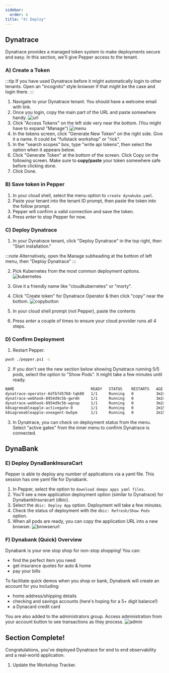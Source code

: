 ---
sidebar:
  order: 4
title: "4) Deploy"
---

## Dynatrace

Dynatrace provides a managed token system to make deployments secure and easy. In this section, we'll give Pepper access to the tenant.

### A) Create a Token

:::tip
If you have used Dynatrace before it might automatically login to other tenants. Open an "incognito" style browser if that might be the case and login there.
:::

1. Navigate to your Dynatrace tenant. You should have a welcome email with link.
2. Once you login, copy the main part of the URL and paste somewhere handy.
   ![url](../../../img/deploy0.jpg)
3. Click "Access Tokens" on the left side very near the bottom. (You might have to expand "Manage")
   ![menu](../../../img/deploy1.jpg)
4. In the tokens screen, click "Generate New Token" on the right side. Give it a name. It could be "fullstack workshop" or "rick".
5. In the "search scopes" box, type "write api tokens", then select the option when it appears below.
6. Click "Generate Token" at the bottom of the screen. Click Copy on the following screen. Make sure to **copy/paste** your token somewhere safe before clicking done.
7. Click Done.

### B) Save token in Pepper

1. In your cloud shell, select the menu option to `create dynakube.yaml`.
2. Paste your tenant into the tenant ID prompt, then paste the token into the follow prompt.
3. Pepper will confirm a valid connection and save the token.
4. Press _enter_ to stop Pepper for now.

### C) Deploy Dynatrace

1. In your Dynatrace tenant, click "Deploy Dynatrace" in the top right, then "Start installation."

:::note
Alternatively, open the Manage subheading at the bottom of left menu, then "Deploy Dynatrace"
:::

2. Pick Kubernetes from the most common deployment options.
   ![kubernetes](../../../img/deploy2.jpg)
3. Give it a friendly name like "cloudkubernetes" or "morty".
4. Click "Create token" for Dynatrace Operator & then click "copy" near the bottom.
   ![copybutton](../../../img/deploy3.jpg)

5. In your cloud shell prompt (not Pepper), paste the contents

6. Press _enter_ a couple of times to ensure your cloud provider runs all 4 steps.

### D) Confirm Deployment

1. Restart Pepper.

```bash
pwsh ./pepper.ps1 -c
```

2. If you don't see the new section below showing Dynatrace running 5/5 pods, select the option to "Show Pods". It might take a few minutes until ready.

```bash
NAME                                  READY   STATUS    RESTARTS   AGE
dynatrace-operator-6dfbfd5768-tqk88   1/1     Running   0          3m2s
dynatrace-webhook-8954d9c5b-gwrmh     1/1     Running   0          3m2s
dynatrace-webhook-8954d9c5b-wgnxp     1/1     Running   0          3m2s
k8sagreeableapple-activegate-0        1/1     Running   0          2m15s
k8sagreeableapple-oneagent-bw5pm      1/1     Running   0          2m15s
```

3. In Dynatrace, you can check on deployment status from the menu. Select "active gates" from the inner menu to confirm Dynatrace is connected.

## DynaBank

### E) Deploy DynaBankInsuraCart

Pepper is able to deploy any number of applications via a yaml file. This session has one yaml file for Dynabank.

1. In Pepper, select the option to `download dempo apps yaml files`.
2. You'll see a new application deployment option (similar to Dynatrace) for DynabankInsuracart (dbic).
3. Select the `dbic: Deploy App` option. Deployment will take a few minutes.
4. Check the status of deployment with the `dbic: Refresh/Show Pods` option.
5. When all pods are ready, you can copy the application URL into a new browser.
   ![browserurl](../../../img/appurl.jpg)

### F) Dynabank (Quick) Overview

Dynabank is your one stop shop for non-stop shopping! You can:

- find the perfect item you need
- get insurance quotes for auto & home
- pay your bills

To facilitate quick demos when you shop or bank, Dynabank will create an account for you including:

- home address/shipping details
- checking and savings accounts (here's hoping for a 5+ digit balance!)
- a Dynacard credit card

You are also added to the administrators group. Access administration from your account button to see transactions as they process.
![admin](../../../img/admin.jpg)

## Section Complete!

Congratulations, you've deployed Dynatrace for end to end observability and a real-world application.

1. Update the Workshop Tracker.
